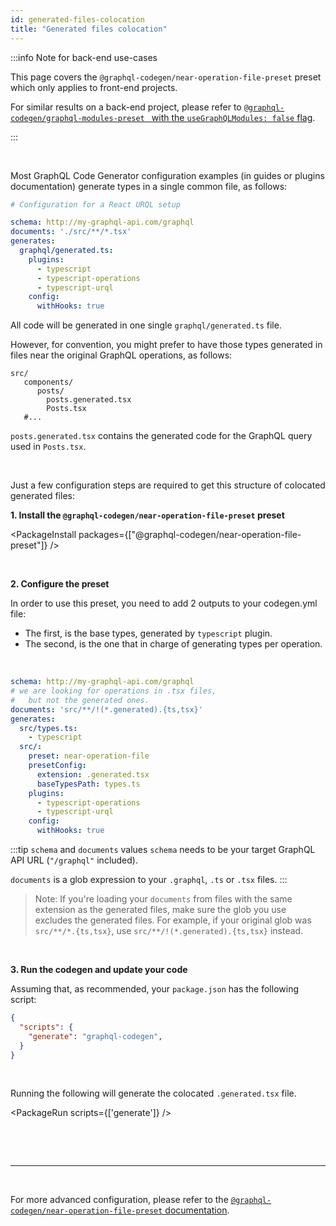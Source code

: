 ```yaml
---
id: generated-files-colocation
title: "Generated files colocation"
---
```



:::info Note for back-end use-cases

This page covers the `@graphql-codegen/near-operation-file-preset` preset which only applies to front-end projects.

For similar results on a back-end project, please refer to [`@graphql-codegen/graphql-modules-preset
` with the `useGraphQLModules: false` flag](https://www.graphql-code-generator.com/plugins/graphql-modules-preset).

:::


<p>&nbsp;</p>


Most GraphQL Code Generator configuration examples (in guides or plugins documentation) generate types in a single common file, as follows:


```yaml
# Configuration for a React URQL setup

schema: http://my-graphql-api.com/graphql
documents: './src/**/*.tsx'
generates:
  graphql/generated.ts:
    plugins:
      - typescript
      - typescript-operations
      - typescript-urql
    config:
      withHooks: true
```

All code will be generated in one single `graphql/generated.ts` file.


However, for convention, you might prefer to have those types generated in files near the original GraphQL operations, as follows:


```
src/
   components/
      posts/
        posts.generated.tsx
        Posts.tsx
   #...
```

`posts.generated.tsx` contains the generated code for the GraphQL query used in `Posts.tsx`.


<p>&nbsp;</p>

Just a few configuration steps are required to get this structure of colocated generated files:

**1. Install the `@graphql-codegen/near-operation-file-preset` preset**

<PackageInstall packages={["@graphql-codegen/near-operation-file-preset"]} />

<br />

**2. Configure the preset**

In order to use this preset, you need to add 2 outputs to your codegen.yml file:

- The first, is the base types, generated by `typescript` plugin.
- The second, is the one that in charge of generating types per operation.

<br />


```yaml
schema: http://my-graphql-api.com/graphql
# we are looking for operations in .tsx files,
#   but not the generated ones.
documents: 'src/**/!(*.generated).{ts,tsx}'
generates:
  src/types.ts:
    - typescript
  src/:
    preset: near-operation-file
    presetConfig:
      extension: .generated.tsx
      baseTypesPath: types.ts
    plugins:
      - typescript-operations
      - typescript-urql
    config:
      withHooks: true
```


:::tip `schema` and `documents` values
`schema` needs to be your target GraphQL API URL (`"/graphql"` included).

`documents` is a glob expression to your `.graphql`, `.ts` or `.tsx` files.
:::


> Note: If you're loading your `documents` from files with the same extension as the generated files, make sure the glob you use excludes the generated files. For example, if your original glob was `src/**/*.{ts,tsx}`, use `src/**/!(*.generated).{ts,tsx}` instead.


<br />

**3. Run the codegen and update your code**

Assuming that, as recommended, your `package.json` has the following script:

```json
{
  "scripts": {
    "generate": "graphql-codegen",
  }
}
```

<br />

Running the following will generate the colocated `.generated.tsx` file.

<PackageRun scripts={['generate']} />

<br />


<p>&nbsp;</p>

----

<p>&nbsp;</p>

For more advanced configuration, please refer to the [`@graphql-codegen/near-operation-file-preset` documentation](/plugins/near-operation-file-preset).
